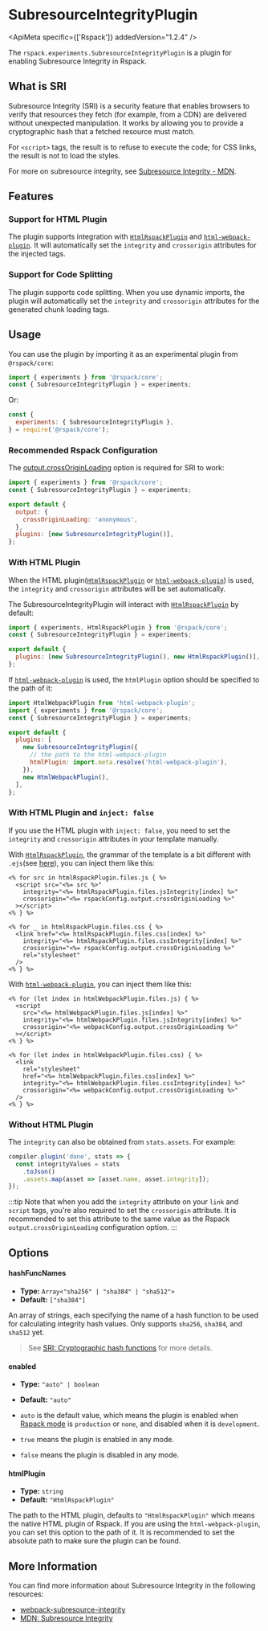 
# SubresourceIntegrityPlugin

<ApiMeta specific={['Rspack']} addedVersion="1.2.4" />

The `rspack.experiments.SubresourceIntegrityPlugin` is a plugin for enabling Subresource Integrity in Rspack.

## What is SRI

Subresource Integrity (SRI) is a security feature that enables browsers to verify that resources they fetch (for example, from a CDN) are delivered without unexpected manipulation. It works by allowing you to provide a cryptographic hash that a fetched resource must match.

For `<script>` tags, the result is to refuse to execute the code; for CSS links, the result is not to load the styles.

For more on subresource integrity, see [Subresource Integrity - MDN](https://developer.mozilla.org/en-US/docs/Web/Security/Subresource_Integrity).

## Features

### Support for HTML Plugin

The plugin supports integration with [`HtmlRspackPlugin`](/plugins/rspack/html-rspack-plugin) and [`html-webpack-plugin`](https://github.com/jantimon/html-webpack-plugin). It will automatically set the `integrity` and `crossorigin` attributes for the injected tags.

### Support for Code Splitting

The plugin supports code splitting. When you use dynamic imports, the plugin will automatically set the `integrity` and `crossorigin` attributes for the generated chunk loading tags.

## Usage

You can use the plugin by importing it as an experimental plugin from `@rspack/core`:

```js title="rspack.config.mjs"
import { experiments } from '@rspack/core';
const { SubresourceIntegrityPlugin } = experiments;
```

Or:

```js title="rspack.config.cjs"
const {
  experiments: { SubresourceIntegrityPlugin },
} = require('@rspack/core');
```

### Recommended Rspack Configuration

The [output.crossOriginLoading](/config/output#outputcrossoriginloading) option is required for SRI to work:

```js title="rspack.config.mjs"
import { experiments } from '@rspack/core';
const { SubresourceIntegrityPlugin } = experiments;

export default {
  output: {
    crossOriginLoading: 'anonymous',
  },
  plugins: [new SubresourceIntegrityPlugin()],
};
```

### With HTML Plugin

When the HTML plugin([`HtmlRspackPlugin`](/plugins/rspack/html-rspack-plugin.mdx) or [`html-webpack-plugin`](https://github.com/jantimon/html-webpack-plugin)) is used, the `integrity` and `crossorigin` attributes will be set automatically.

The SubresourceIntegrityPlugin will interact with [`HtmlRspackPlugin`](/plugins/rspack/html-rspack-plugin.mdx) by default:

```js title="rspack.config.mjs"
import { experiments, HtmlRspackPlugin } from '@rspack/core';
const { SubresourceIntegrityPlugin } = experiments;

export default {
  plugins: [new SubresourceIntegrityPlugin(), new HtmlRspackPlugin()],
};
```

If [`html-webpack-plugin`](https://github.com/jantimon/html-webpack-plugin) is used, the `htmlPlugin` option should be specified to the path of it:

```js title="rspack.config.mjs"
import HtmlWebpackPlugin from 'html-webpack-plugin';
import { experiments } from '@rspack/core';
const { SubresourceIntegrityPlugin } = experiments;

export default {
  plugins: [
    new SubresourceIntegrityPlugin({
      // the path to the html-webpack-plugin
      htmlPlugin: import.meta.resolve('html-webpack-plugin'),
    }),
    new HtmlWebpackPlugin(),
  ],
};
```

### With HTML Plugin and `inject: false`

If you use the HTML plugin with `inject: false`, you need to set the `integrity` and `crossorigin` attributes in your template manually.

With [`HtmlRspackPlugin`](/plugins/rspack/html-rspack-plugin.mdx), the grammar of the template is a bit different with `.ejs`(see [here](/plugins/rspack/html-rspack-plugin#supported-ejs-syntax)), you can inject them like this:

```ejs title="index.ejs"
<% for src in htmlRspackPlugin.files.js { %>
  <script src="<%= src %>"
    integrity="<%= htmlRspackPlugin.files.jsIntegrity[index] %>"
    crossorigin="<%= rspackConfig.output.crossOriginLoading %>"
  ></script>
<% } %>

<% for _ in htmlRspackPlugin.files.css { %>
  <link href="<%= htmlRspackPlugin.files.css[index] %>"
    integrity="<%= htmlRspackPlugin.files.cssIntegrity[index] %>"
    crossorigin="<%= rspackConfig.output.crossOriginLoading %>"
    rel="stylesheet"
  />
<% } %>
```

With [`html-webpack-plugin`](https://github.com/jantimon/html-webpack-plugin), you can inject them like this:

```ejs title="index.ejs"
<% for (let index in htmlWebpackPlugin.files.js) { %>
  <script
    src="<%= htmlWebpackPlugin.files.js[index] %>"
    integrity="<%= htmlWebpackPlugin.files.jsIntegrity[index] %>"
    crossorigin="<%= webpackConfig.output.crossOriginLoading %>"
  ></script>
<% } %>

<% for (let index in htmlWebpackPlugin.files.css) { %>
  <link
    rel="stylesheet"
    href="<%= htmlWebpackPlugin.files.css[index] %>"
    integrity="<%= htmlWebpackPlugin.files.cssIntegrity[index] %>"
    crossorigin="<%= webpackConfig.output.crossOriginLoading %>"
  />
<% } %>
```

### Without HTML Plugin

The `integrity` can also be obtained from `stats.assets`. For example:

```js
compiler.plugin('done', stats => {
  const integrityValues = stats
    .toJson()
    .assets.map(asset => [asset.name, asset.integrity]);
});
```

:::tip
Note that when you add the `integrity` attribute on your `link` and
`script` tags, you're also required to set the `crossorigin`
attribute. It is recommended to set this attribute to the same value
as the Rspack `output.crossOriginLoading` configuration option.
:::

## Options

#### hashFuncNames

- **Type:** `Array<"sha256" | "sha384" | "sha512">`
- **Default:** `["sha384"]`

An array of strings, each specifying the name of a hash function to be
used for calculating integrity hash values. Only supports `sha256`, `sha384`, and `sha512` yet.

> See [SRI: Cryptographic hash functions](http://www.w3.org/TR/SRI/#cryptographic-hash-functions) for more details.

#### enabled

- **Type:** `"auto" | boolean`
- **Default:** `"auto"`

- `auto` is the default value, which means the plugin is enabled when [Rspack mode](/config/mode) is `production` or `none`, and disabled when it is `development`.
- `true` means the plugin is enabled in any mode.
- `false` means the plugin is disabled in any mode.

#### htmlPlugin

- **Type:** `string`
- **Default:** `"HtmlRspackPlugin"`

The path to the HTML plugin, defaults to `"HtmlRspackPlugin"` which means the native HTML plugin of Rspack. If you are using the `html-webpack-plugin`, you can set this option to the path of it. It is recommended to set the absolute path to make sure the plugin can be found.

## More Information

You can find more information about Subresource Integrity in the following resources:

- [webpack-subresource-integrity](https://github.com/waysact/webpack-subresource-integrity/blob/main/webpack-subresource-integrity/README.md)
- [MDN: Subresource Integrity](https://developer.mozilla.org/en-US/docs/Web/Security/Subresource_Integrity)
